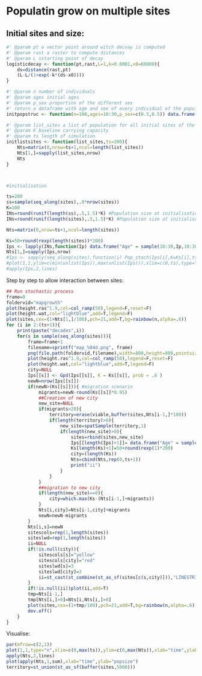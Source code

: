 # Populatin grow on multiple sites

## Initial sites and size:

```r
#' @param pt a vector point around witch decvay is computed
#' @param rast a raster to compute distances
#' @param L sstarting point of decay
logisticdecay <- function(pt,rast,L=1,k=0.0001,x0=60000){
    ds=distance(rast,pt)
    (L-L/(1+exp(-k*(ds-x0))))
}

#' @param n number of individuals
#' @param ages initial ages
#' @param p_sex proportion of the different sex
#' return a dataframe with age and sex of every individual of the population
initpopstruc <- function(n=100,ages=10:30,p_sex=c(0.5,0.5)) data.frame("Age" = sample(ages,n,ages, replace = TRUE), "Sex" = sample(c("M","F"), n, prob = p_sex, replace = TRUE))   

#' @param list_sites a list of population for all initial sites of the simulation
#' @param K baseline carrying capacity
#' @param ts length of simulation
initlistsites <- function(list_sites,ts=200){
    Nts=matrix(0,nrow=ts+1,ncol=length(list_sites))
    Nts[1,]=sapply(list_sites,nrow)
    Nts
}



#initialisation

ts=200
ss=sample(seq_along(sites),.8*nrow(sites))
K=100
INs=round(runif(length(ss),.5,1.5)*K) #Population size at initialisation
INs=round(runif(length(sites),.5,1.5)*K) #Population size at initialisation

Nts=matrix(0,nrow=ts+1,ncol=length(sites))

Ks=50+round(rexp(length(sites))*200)
Ips <- lapply(INs,function(Ip) data.frame("Age" = sample(10:30,Ip,10:30, replace = TRUE), "Sex" = sample(c("M","F"), Ip, prob = c(0.5,0.5), replace = TRUE)))
Nts[1,]=sapply(Ips,nrow)
#Ips <- sapply(seq_along(sites),function(i) Pop_stoch(Ips[i],K=Ks[i],ts=100))
#plot(1,1,ylim=c(min(unlist(Ips)),max(unlist(Ips))),xlim=c(0,ts),type="n")
#apply(Ips,2,lines)
```

Step by step to allow interaction between sites:

```r
## Run stochastic process  
frame=0
foldervid="mapgrowth"
plot(height.ras^1.9,col=col_ramp(50),legend=F,reset=F)
plot(height.wat,col="lightblue",add=T,legend=F)
plot(sites,cex=(1+Nts[1,]/100),pch=21,add=T,bg=rainbow(n,alpha=.6))
for (i in 2:(ts+1)){
    print(paste("decades",i))
    for(s in sample(seq_along(sites))){
        frame=frame+1
        filename=sprintf("map_%04d.png", frame)
        png(file.path(foldervid,filename),width=800,height=800,pointsize=20)
        plot(height.ras^1.9,col=col_ramp(50),legend=F,reset=F)
        plot(height.wat,col="lightblue",add=T,legend=F)
        city=NULL
        Ips[[s]] <- Gpd(Ips[[s]], K = Ks[[s]], prob = .8 )
        newN=nrow(Ips[[s]])
        if(newN>(Ks[[s]])){ #migration scenario
            migrants=newN-round(Ks[[s]]*0.95)
            ##Creation of new city
            new_site=NULL
            if(migrants>20){
                territory=erase(viable,buffer(sites,Nts[i-1,]*100))
                if(length(territory)>0){
                    new_site=spatSample(territory,1)
                    if(length(new_site)>0){
                        sites=rbind(sites,new_site)
                        Ips[[length(Ips)+1]]= data.frame("Age" = sample(10:30,migrants,10:30, replace = TRUE), "Sex" = sample(c("M","F"), migrants, prob = c(0.5,0.5), replace = TRUE))
                        Ks[length(Ks)+1]=50+round(rexp(1)*200)
                        city=(length(Ks))
                        Nts=cbind(Nts,rep(0,ts+1))
                        print("ii")
                    }
                }
            }
            ##migration to new city
            if(length(new_site)==0){
                city=which.max(Ks-(Nts[i-1,]+migrants))
            }
            Nts[i,city]=Nts[i-1,city]+migrants
            newN=newN-migrants
        }
        Nts[i,s]=newN
        sitescols=rep(1,length(sites))
        siteslwd=rep(1,length(sites))
        ii=NULL
        if(!is.null(city)){
            sitescols[s]="yellow"
            sitescols[city]="red"
            siteslwd[s]=3
            siteslwd[city]=3
            ii=st_cast(st_combine(st_as_sf(sites[c(s,city)])),"LINESTRING")
        }
        if(!is.null(ii))plot(ii,add=T)
        tmp=Nts[i-1,]
        tmp[Nts[i,]>0]=Nts[i,Nts[i,]>0]
        plot(sites,cex=(1+tmp/100),pch=21,add=T,bg=rainbow(n,alpha=.6),lwd=siteslwd,col=sitescols)
        dev.off()
    }
}
```

Visualise:

```r
par(mfrow=c(2,1))
plot(1,1,type="n",xlim=c(0,max(ts)),ylim=c(0,max(Nts)),xlab="time",ylab="popsize")
apply(Nts,2,lines)
plot(apply(Nts,1,sum),xlab="time",ylab="popsize")
territory=st_union(st_as_sf(buffer(sites,5000)))

```



